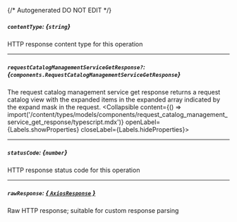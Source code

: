 {/* Autogenerated DO NOT EDIT  */}

##### `contentType`: *{`string`}*
HTTP response content type for this operation

---
##### `requestCatalogManagementServiceGetResponse?`: *{`components.RequestCatalogManagementServiceGetResponse`}*
The request catalog management service get response returns a request catalog view with the expanded items in the expanded array indicated by the expand mask in the request.
<Collapsible content={() => import('/content/types/models/components/request_catalog_management_service_get_response/typescript.mdx')} openLabel={Labels.showProperties} closeLabel={Labels.hideProperties}>
</Collapsible>

---
##### `statusCode`: *{`number`}*
HTTP response status code for this operation

---
##### `rawResponse`: [*{ `AxiosResponse` }*](https://axios-http.com/docs/res_schema)
Raw HTTP response; suitable for custom response parsing


